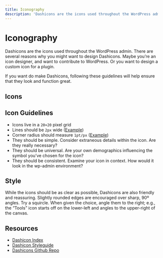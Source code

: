 ```yaml
---
title: Iconography
description: 'Dashicons are the icons used throughout the WordPress admin. There are several reasons why you might want to design Dashicons.'
---
```





# Iconography

Dashicons are the icons used throughout the WordPress admin. There are several reasons why you might want to design Dashicons. Maybe you’re an icon designer, and want to contribute to WordPress. Or you want to design a custom icon for a plugin.

If you want do make Dashicons, following these guidelines will help ensure that they look and function great.

## Icons

<IconGrid />
<IconInfo />
<Break />

## Icon Guidelines

-   Icons live in a `20×20` pixel grid
-   Lines should be `2px` wide ([Example](https://cloudup.com/cYgij8rwfXS))
-   Corner radius should measure `1pt/px` ([Example](https://cloudup.com/c4Hh9J3lbbz))
-   They should be simple. Consider extraneous details within the icon. Are they really necessary?
-   They should be universal. Are your own demographics influencing the symbol you’ve chosen for the icon?
-   They should be consistent. Examine your icon in context. How would it look in the wp-admin environment?

## Style

While the icons should be as clear as possible, Dashicons are also friendly and reassuring. Slightly rounded edges are encouraged over sharp, 90º angles. Try a squircle. When given the choice, angle them to the right; e.g., the “Tools” icon starts off on the lower-left and angles to the upper-right of the canvas.

## Resources

-   [Dashicon Index](https://developer.wordpress.org/resource/dashicons/#welcome-comments)
-   [Dashicon Styleguide](https://make.wordpress.org/design/dashicons-style-guide/)
-   [Dashicons Github Repo](https://github.com/wordpress/dashicons)
